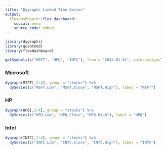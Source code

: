 ```yaml
---
title: "Dygraphs Linked Time Series"
output: 
  flexdashboard::flex_dashboard:
    social: menu
    source_code: embed
---
```


```r
library(dygraphs)
library(quantmod)
library(flexdashboard)

getSymbols(c("MSFT", "HPQ", "INTC"), from = "2014-01-01", auto.assign=TRUE)
```

### Microsoft

```r
dygraph(MSFT[,2:4], group = "stocks") %>% 
  dySeries(c("MSFT.Low", "MSFT.Close", "MSFT.High"), label = "MSFT")
```

### HP

```r
dygraph(HPQ[,2:4], group = "stocks") %>% 
  dySeries(c("HPQ.Low", "HPQ.Close", "HPQ.High"), label = "HPQ")
```

### Intel

```r
dygraph(INTC[,2:4], group = "stocks") %>% 
  dySeries(c("INTC.Low", "INTC.Close", "INTC.High"), label = "INTC")
```

